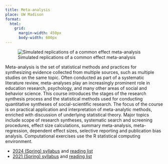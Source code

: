 ```yaml
---
title: Meta-analysis
place: UW Madison
format:
  html:
    grid:
      margin-width: 450px
      body-width: 600px
---
```



::: {.column-margin}
![Simulated replications of a common effect meta-analysis](/teaching/Meta-analysis/Animated-forest-plot-common-effect-model.gif)
:::

Meta-analysis is the set of statistical methods and practices for synthesizing evidence collected from multiple sources, such as multiple studies on the same topic. Often conducted as part of a systematic literature review, meta-analyses play an increasingly prominent role in education research, psychology, and many other areas of social and behavior science. This course introduces the stages of the research synthesis process and the statistical methods used for conducting quantitative syntheses of social-scientific research. The focus of the course is on practical application and interpretation of meta-analytic methods, enriched with discussion of underlying statistical theory. Major topics include scope of research syntheses, systematic search and screening procedures, effect size calculations, summary meta-analysis, meta-regression, dependent effect sizes, selective reporting and publication bias analysis. Computational exercises use the R statistical computing environment.

-   [2024 (Spring) syllabus](/teaching/Meta-analysis/EDPSYCH-711-003-Meta-analysis-2024-Spring-syllabus.pdf) and [reading list](/teaching/Meta-analysis/EDPSYCH-711-003-Meta-analysis-2024-Spring-reading-list.pdf)
-   [2021 (Spring) syllabus](/teaching/Meta-analysis/EDPSYCH-711-011-Meta-analysis-2021-Spring-syllabus.pdf) and [reading list](/teaching/Meta-analysis/EDPSYCH-711-011-Meta-analysis-2021-Spring-reading-list.pdf)
